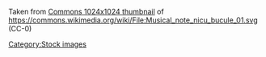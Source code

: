 Taken from [https://upload.wikimedia.org/wikipedia/commons/thumb/9/96/Musical_note_nicu_bucule_01.svg/1024px-Musical_note_nicu_bucule_01.svg.png Commons 1024x1024 thumbnail] of https://commons.wikimedia.org/wiki/File:Musical_note_nicu_bucule_01.svg (CC-0)

[[Category:Stock images]]